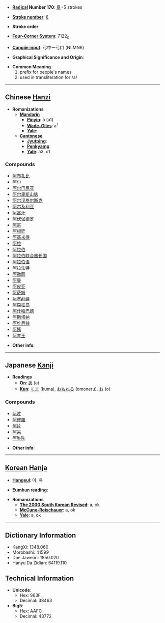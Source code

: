 * '''[[Wiktionary:Chinese radical index| Radical]] Number 170''': [[Wiktionary:Chinese radical index 阜|阜]]+5 strokes

* '''[[Wiktionary:Chinese total strokes index|Stroke number]]''': [[Wiktionary:Chinese total strokes index 8|8]]

* '''Stroke order''': 

* '''[[Wiktionary:Chinese four corner index|Four-Corner System]]''': 7122<sub>0</sub>

* '''[[Wiktionary:Chinese Cangjie index|Cangjie input]]''': 弓中一弓口 (NLMNR)

* '''Graphical Significance and Origin''': 

* '''Common Meaning'''
*#prefix for people's names
*# used in transliteration for /a/

----

== Chinese [[Hanzi]] ==

* '''Romanizations'''
** '''[[Mandarin]]'''
*** '''[[Pinyin]]''': ā (a1)
*** '''[[Wade-Giles]]''': a<sup>1</sup>
*** '''[[Yale]]''': 
** '''[[Cantonese]]'''
*** '''[[Jyutping]]''':
*** '''[[Penkyamp]]''': 
*** '''[[Yale]]''': a3, o1

===Compounds===
*[[阿布扎比]]
*[[阿尔]]
*[[阿尔巴尼亚]]
*[[阿尔卑斯山脉]]
*[[阿尔汉格尔斯克]]
*[[阿尔及利亚]]
*[[阿富汗]]
*[[阿伏伽德罗]]
*[[阿哥]]
*[[阿根廷]]
*[[阿基米得]]
*[[阿拉]]
*[[阿拉伯]]
*[[阿拉伯联合酋长国]]
*[[阿拉伯语]]
*[[阿拉法特]]
*[[阿勒颇]]
*[[阿曼]]
*[[阿皮亚]]
*[[阿萨姆]]
*[[阿塞拜疆]]
*[[阿森松岛]]
*[[阿什哈巴德]]
*[[阿斯塔纳]]
*[[阿维尼翁]]
*[[阿姨]]
*[[阿育王]]

* '''Other info''': 

----

== Japanese [[Kanji]] ==

* '''Readings'''
** '''[[On]]''': [[あ]] (a)
** '''[[Kun]]''': [[くま]] (kuma), [[おもねる]] (omoneru), [[お]] (o)

===Compounds===
*[[阿吽]]
*[[阿修羅]]
*[[阿片]]
*[[阿呆]]
*[[阿弥陀]]

* '''Other info''':  

----

== [[Korean]] [[Hanja]] ==

* '''[[Hangeul]]''': 아, 옥

* '''[[Eumhun]] reading''': 

* '''Romanizations'''
** '''[[The 2000 South Korean Revised Romanization|The 2000 South Korean Revised]]''': a, ok
** '''[[McCune-Reischauer]]''': a, ok
** '''[[Yale]]''': a, ok

----

== Dictionary Information ==

* KangXi: 1348.060
* Morobashi: 41599
* Dae Jaweon: 1850.020
* Hanyu Da Zidian: 64119.110

== Technical Information ==

* '''Unicode''':
** Hex: 963F
** Decimal: 38463
* '''Big5''':
** Hex: AAFC
** Decimal: 43772
